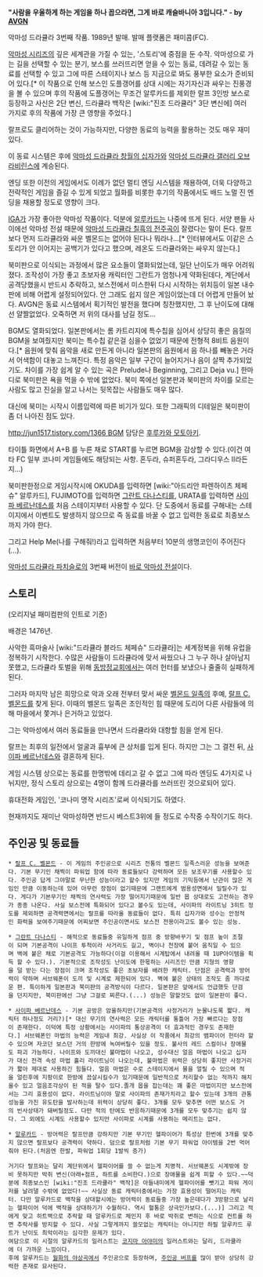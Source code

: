 {{{#!html
<object width="420" height="315"><param name="movie" value="//www.youtube.com/v/l9FaebO0yk4?hl=ko_KR&version=3" /><param name="allowFullScreen" value="true" /><param name="allowscriptaccess" value="always" /><embed src="//www.youtube.com/v/l9FaebO0yk4?hl=ko_KR&version=3" type="application/x-shockwave-flash" width="420" height="315" allowscriptaccess="always" allowfullscreen="true"></embed></object>
}}}
'''"사람을 우울하게 하는 게임을 하나 꼽으라면, 그게 바로 캐슬바니아 3입니다." - by [[AVGN]]'''


악마성 드라큘라 3번째 작품. 1989년 발매. 발매 플랫폼은 패미콤(FC).

[[악마성 시리즈]]의 깊은 세계관을 가질 수 있는, '스토리'에 중점을 둔 수작. 악마성으로 가는 길을 선택할 수 있는 분기, 보스를 쓰러뜨리면 얻을 수 있는 동료, 데려갈 수 있는 동료를 선택할 수 있고 그에 따른 스테이지나 보스 등 지금으로 봐도 풍부한 요소가 준비되어 있다.[* 이 작품으로 인해 보스인 도플갱어를 상대 시에는 자기자신과 싸우는 진풍경을 볼 수 있으며 후의 작품에 도플갱어는 무조건 알루카드를 제외한 랄프 3인방 보스로 등장하고 사신은 2단 변신, 드라큘라 백작은 [wiki:"진조 드라큘라" 3단 변신에] 여러 가지로 후의 작품에 가장 큰 영향을 주었다.]

랄프로도 클리어하는 것이 가능하지만, 다양한 동료의 능력을 활용하는 것도 매우 재미있다.

이 동료 시스템은 후에 [[악마성 드라큘라 창월의 십자가]]와 [[악마성 드라큘라 갤러리 오브 라비린스]]에 계승된다.

엔딩 또한 이전의 게임에서도 이례가 없던 멀티 엔딩 시스템을 채용하여, 더욱 다양하고 전략적인 게임을 즐길 수 있게 되었고 월화를 비롯한 후기의 작품에서도 배드 노멀 진 엔딩을 채용할 정도로 영향이 크다.

[[IGA]]가 가장 좋아한 악마성 작품이다. 덕분에 [[아드리안 파렌하이츠 체페슈|알루카드]]는 나중에 뜨게 된다. 서양 팬들 사이에선 악마성 전설 때문에 [[악마성 드라큘라 칠흑의 전주곡]]이 잘렸다는 말이 돈다. 랄프보다 먼저 드라큘라와 싸운 벨몬드는 없어야 된다나 뭐라나...[* 인터뷰에서도 이같은 스토리가 안 이어지는 공백기가 있다고 했으며, 레온도 드라큘라와는 싸우지 않는다.]

북미판으로 이식되는 과정에서 많은 요소들이 열화되었는데, 일단 난이도가 매우 어려워졌다. 조작성이 가장 좋고 초보자용 캐릭터인 그란트가 엄청나게 약화된데다, 계단에서 공격당했을시 반드시 추락하고, 보스전에서 미스한뒤 다시 시작하는 위치등이 일본 내수판에 비해 어렵게 설정되어있다. 안 그래도 쉽지 않은 게임이었는데 더 어렵게 만들어 놨다. AVGN은 동료 시스템에서 획기적인 발전을 했다며 칭찬했지만, 그 후 난이도에 대해선 얄짤없었다. 오죽하면 저 위의 대사를 남길 정도...

BGM도 열화되었다. 일본판에서는 롬 카트리지에 특수칩을 심어서 상당히 좋은 음질의 BGM을 보여줬지만 북미는 특수칩 같은걸 심을수 없었기 때문에 전형적 8비트 음원이다.[* 음원에 맞춰 음악을 새로 만든게 아니라 일본판의 음원에서 음 하나를 빼놓은 거라서 어색함이 대놓고 느껴진다. 특정 음악은 일부 구간이 늘어지거나 음이 살짝 추가되었기도. 차이를 가장 쉽게 알 수 있는 곡은 Prelude나 Beginning, 그리고 Deja vu.] 한마디로 북미판은 욕을 먹을 수 밖에 없었다. 북미 쪽에선 일본판과 북미판의 차이를 모르는 사람도 많고 진실을 알고 나서는 뒷목잡는 사람들도 매우 많다.

대신에 북미는 시작시 이름입력에 따른 비기가 있다. 또한 그래픽의 디테일은 북미판이 좀 더 나아진 점도 있다.

[[http://jun1517.tistory.com/1366 BGM]] 담당은 [[후루카와 모토아키]].

타이틀 화면에서 A+B 를 누른 채로 START를 누르면 BGM을 감상할 수 있다.(이건 여타 FC 일부 코나미 게임들에도 해당되는 사항. 혼두라, 슈퍼혼두라, 그라디우스 II라든지...)

북미판한정으로 게임시작시에 OKUDA를 입력하면 [wiki:"아드리안 파렌하이츠 체페슈" 알루카드], FUJIMOTO를 입력하면 [[그란트 다나스티]]를, URATA를 입력하면 [[사이파 베르난데스]]를 처음 스테이지부터 사용할 수 있다. 단 도중에서 동료를 구해내는 스테이지에서 이벤트도 발생하지 않으므로 즉 동료를 바꿀 수 없고 입력한 동료로 최종보스까지 가야 한다.

그리고 Help Me(나를 구해줘!)라고 입력하면 처음부터 10분의 생명코인이 주어진다(...).

[[악마성 드라큘라 파치슬로]]의 3번째 버전이 [http://www.kpenet.jp/contents/dracula3.html 바로 악마성 전설]이다.

== 스토리 ==
(오리지널 패미컴판의 인트로 기준)

배경은 1476년.

사악한 흑마술사 [wiki:"드라큘라 블라드 체페슈" 드라큘라]는 세계정복을 위해 유럽을 정복하기 시작한다. 수많은 사람들이 드라큘라에 맞서 싸웠으나 그 누구 하나 살아남지 못했고, 드라큘라 토벌을 위해 [[동방정교회]]에서는 여러 헌터를 보냈으나 줄줄히 실패하게 된다.

그러자 마지막 남은 희망으로 악과 오래 전부터 맞서 싸운 [[벨몬드 일족]]의 후예, [[랄프 C. 벨몬드]]를 찾게 된다. 이때의 벨몬드 일족은 초인적인 힘 때문에 도리어 다른 사람들에 의해 마을에서 쫓겨나 은거하고 있었다.

그는 악마성에서 여러 동료들을 만나면서 드라큘라와 대항할 힘을 얻게 된다.

랄프는 최후의 일전에서 얼굴과 흉부에 큰 상처를 입게 된다. 하지만 그는 그 결전 뒤, [[사이파 베르난데스]]와 결혼하게 된다.

게임 시스템 상으로는 동료를 한명밖에 데리고 갈 수 없고 그에 따라 엔딩도 4가지로 나뉘지만, 정식 스토리 상으로는 4명이 함께 드라큘라를 쓰러뜨린 것으로되어 있다.

휴대전화 게임인, '코나미 명작 시리즈'로써 이식되기도 하였다.

현재까지도 재미난 악마성하면 반드시 베스트3위에 들 정도로  수작중 수작이기도 하다.

== 주인공 및 동료들 ==
 * [[랄프 C. 벨몬드]] - 이 게임의 주인공으로 시리즈 전통의 벨몬드 일족스러운 성능을 보여준다. 기본 무기인 채찍이 파워업 함에 따라 동료들보다 강력하며 모든 보조무기를 사용할수 있다. 주인공 답게 그야말로 무난한 성능이라고 할수 있지만 게임의 기믹등에서 난관이 많은 게임인 만큼 이동하는데 있어 아무런 장점이 없기때문에 그랜트에게 범용성면에서 밀릴수가 있다. 게다가 기본무기인 채찍의 연사력도 가장 떨어지기때문에 일반 몹 상대로도 고전하는 경우가 종종 나온다. 사실 보스전에 특화되어 있다고 볼수도 있는데, 사이파의 라이트닝 3히트 정도를 제외하면 공격력면에서는 랄프를 따라올 동료들이 없다. 특히 십자가와 성수는 안정적인 화력을 보여주기때문에 어찌보면 주인공이면서도 보스전 전용이라고도 볼수 있는 성능.

 * [[그란트 다나스티]] - 해적으로 동료들중 유일하게 점프 중 방향바꾸기 및 점프 높이 조절이 되며 기본공격이 나이프 투척이라 사거리도 길고, 벽이나 천장에 붙어 움직일 수 있으며 벽에 붙은 채로 기본공격도 가능하다(이걸 이용해서 시계탑에서 내려올 때 1UP아이템을 획득 할 수 있다.). 기본적으로 조작성도 난이도에 한몫하는 시리즈인 만큼 지형의 영향을 덜 받는 다는 장점이 크며 조작성도 좋은 초보자를 배려한 캐릭터. 단점은 공격력과 방어력이 약하며 서브웨폰이 도끼 및 시계로 제한되어 있다. 벽에 붙은 상태의 조작도 좀 까다로운 편. 특이하게 일본판과 북미판의 공격방식이 다르다. 일본판은 앞에서도 언급했듯 단검을 던지지만, 북미판에선 그냥 그걸로 찌른다.(...) 성능은 말할것도 없이 일본판이 좋다.

 * [[사이파 베르난데스]] - 기본 공방은 암울하지만(기본공격의 사정거리가 눈물나도록 짧다. 캐릭터 하나정도 거리?)[* 대신 무기의 연사력은 모든 캐릭터를 통틀어 가장 빠르다는 장점이 존재한다. 이덕에 특정 상황에서는 사이파의 통상공격이 더 효과적인 경우도 존재한다.] 서브웨폰인 마법의 능력은 게임내 최강. 사실상 이 작품에서 최강의 뱀파이어 헌터라 할수 있으며 자코던 보스던 거의 한방에 녹여버릴수 있을 정도. 불사의 레드 스컬이나 장애물도 파괴 가능하다. 나이프와 도끼대신 불마법이 나오고, 성수대신 얼음 마법이 나오고 십자가 대신 전격 속성 마법 홀리 라이트닝이 나오는데, 불마법은 위력은 상당히 좋지만 사정거리가 짧아 제대로 사용하긴 힘들다. 얼음 마법은 수로 스테이지에서 물을 얼릴 수 있으며 적을 얼린후에 지팡이로 한방에 끔살시킬수가 있기때문에 일반적으로 처리할수 없는 적까지 해치울수 있고 얼음조각상이 된 적을 탈수 있다.졸개 몹을 잡는데는 꽤 좋은 마법이지만 보스전에서는 그리 효용성이 없다. 라이트닝이야 말로 사이파의 존재가치라고 할수 있는데 3개의 관통성능을 가진 유도탄을 발사하는데 위력이 상당히 좋다. 3개를 모두 맞추면 어떤 보스도 거의 빈사상태가 돼버릴정도. 다만 적의 탄에도 반응하기때문에 3개를 모두 맞추기는 쉽지 않다. 그 외에도 시계도 사용할수 있지만 사이파로 시계를 사용하는 메리트는 없다.

 * [[아드리안 파렌하이츠 체페슈|알루카드]] - 방어력은 랄프만큼 강하지만 기본 무기인 헬파이어가 특성상 한번에 3개를 맞추지 않으면 랄프보다 공격력이 약하다. 덤으로 랄프처럼 기본 무기 파워업 아이템을 2번 먹어줘야 된다.(처음엔 한발, 파워업 1회당 1발씩 증가) 

 거기다 랄프와는 달리 계단위에서 헬파이어를 쓸 수 없는게 치명적. 서브웨폰도 시계밖에 장비 못하지만 박쥐 변신(아래+점프, 하트를 소비한다.)으로 장애물을 쉽게 피할 수 있다.~~덕분에 최종보스인 [wiki:"진조 드라큘라" 백작]은 아들내미에게 헬파이어를 뺏기고 파워 게이저를 날려댈 수밖에 없었다!~~ 사실상 동료 캐릭터중에서는 가장 효용성이 떨어지는 캐릭터. 다만 알루카드로 백작을 상대할시에는 방어력이 동료들중 가장 높은데다가 3방향으로 날리는 헬파이어 덕에 백작을 상대하기가 수월하다. 역시 혈통은 상극인가보다.(...)] 그리고 적에게 맞고 히트백으로 추락할 때 알루카드로 체인지 후 바로 박쥐로 변하는 식으로 컨트롤 하면 추락사를 방지할 수 있다. 사실 그렇게까지 쓸모없는 캐릭터는 아니지만 하필 알루카드 루트가 난이도 최악이라는 심각한 문제가 있다.
 여담으로 이 시절의 알루카드의 일러스트는 [[코지마 아야미]]의 일러스트와는 달리, 드라큘라에 더 가까운 느낌이다.
 후에 알루카드는 [[월화의 야상곡]]에서 주인공으로 등장하며, [[주인공 버프]]를 많이 받아 상당히 강력한 존재로 묘사된다.

 
